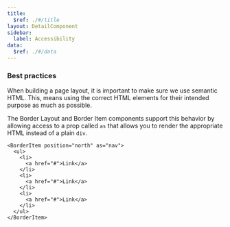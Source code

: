 ```yaml
---
title:
  $ref: ./#/title
layout: DetailComponent
sidebar:
  label: Accessibility
data:
  $ref: ./#/data
---
```


### Best practices

When building a page layout, it is important to make sure we use semantic HTML. This, means using the correct HTML elements for their intended purpose as much as possible.

The Border Layout and Border Item components support this behavior by allowing access to a prop called `as` that allows you to render the appropriate HTML instead of a plain `div`.

```tsx
<BorderItem position="north" as="nav">
  <ul>
    <li>
      <a href="#">Link</a>
    </li>
    <li>
      <a href="#">Link</a>
    </li>
    <li>
      <a href="#">Link</a>
    </li>
  </ul>
</BorderItem>
```
